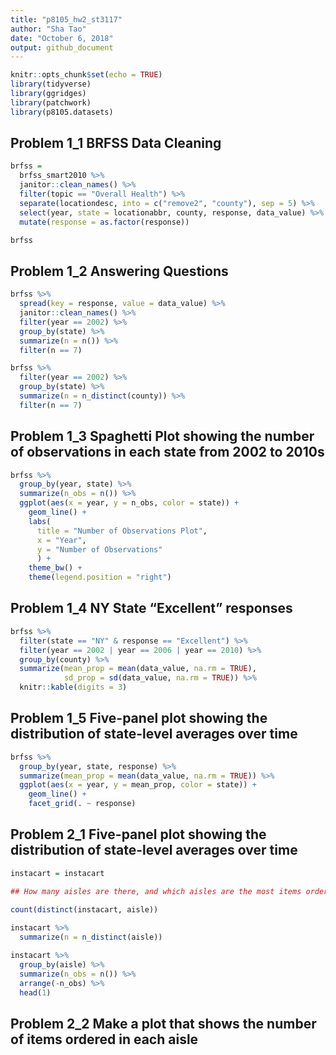 ```yaml
---
title: "p8105_hw2_st3117"
author: "Sha Tao"
date: "October 6, 2018"
output: github_document
---
```


```r

knitr::opts_chunk$set(echo = TRUE)
library(tidyverse)
library(ggridges)
library(patchwork)
library(p8105.datasets)

```

## Problem 1_1 BRFSS Data Cleaning

```r

brfss = 
  brfss_smart2010 %>% 
  janitor::clean_names() %>%
  filter(topic == "Overall Health") %>% 
  separate(locationdesc, into = c("remove2", "county"), sep = 5) %>% 
  select(year, state = locationabbr, county, response, data_value) %>% 
  mutate(response = as.factor(response))

brfss

```

## Problem 1_2 Answering Questions

```r

brfss %>% 
  spread(key = response, value = data_value) %>% 
  janitor::clean_names() %>% 
  filter(year == 2002) %>% 
  group_by(state) %>% 
  summarize(n = n()) %>% 
  filter(n == 7)

brfss %>% 
  filter(year == 2002) %>% 
  group_by(state) %>% 
  summarize(n = n_distinct(county)) %>% 
  filter(n == 7)


```

## Problem 1_3 Spaghetti Plot showing the number of observations in each state from 2002 to 2010s

```r

brfss %>%
  group_by(year, state) %>% 
  summarize(n_obs = n()) %>% 
  ggplot(aes(x = year, y = n_obs, color = state)) +
    geom_line() +
    labs(
      title = "Number of Observations Plot",
      x = "Year",
      y = "Number of Observations"
      ) +
    theme_bw() +
    theme(legend.position = "right")

```

## Problem 1_4 NY State “Excellent” responses

```r

brfss %>%
  filter(state == "NY" & response == "Excellent") %>% 
  filter(year == 2002 | year == 2006 | year == 2010) %>%
  group_by(county) %>%
  summarize(mean_prop = mean(data_value, na.rm = TRUE),
            sd_prop = sd(data_value, na.rm = TRUE)) %>% 
  knitr::kable(digits = 3)

```

## Problem 1_5  Five-panel plot showing the distribution of state-level averages over time

```r

brfss %>% 
  group_by(year, state, response) %>% 
  summarize(mean_prop = mean(data_value, na.rm = TRUE)) %>% 
  ggplot(aes(x = year, y = mean_prop, color = state)) +
    geom_line() +
    facet_grid(. ~ response)

```

## Problem 2_1  Five-panel plot showing the distribution of state-level averages over time

```r

instacart = instacart

## How many aisles are there, and which aisles are the most items ordered from?

count(distinct(instacart, aisle)) 
  
instacart %>%
  summarize(n = n_distinct(aisle))

instacart %>%
  group_by(aisle) %>%
  summarize(n_obs = n()) %>% 
  arrange(-n_obs) %>% 
  head(1)

```

## Problem 2_2 Make a plot that shows the number of items ordered in each aisle

```r



```




